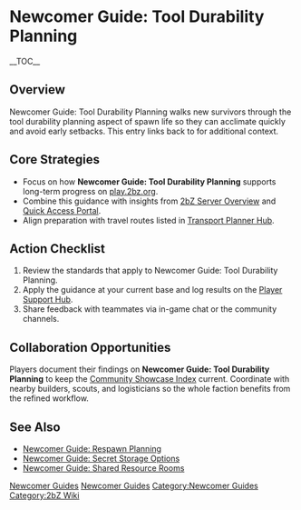 {{Short description|Newcomer Guide: Tool Durability Planning walks new survivors through the tool durability planning aspect of spawn life so they can acclimate quickly and avoid early setbacks}}
= Newcomer Guide: Tool Durability Planning =
{{2bZ Navbox}}
__TOC__

== Overview ==
Newcomer Guide: Tool Durability Planning walks new survivors through the tool durability
planning aspect of spawn life so they can acclimate quickly and avoid early setbacks. This
entry links back to [[Category:Newcomer Guides|Newcomer Guides]] for additional context.

== Core Strategies ==
* Focus on how '''Newcomer Guide: Tool Durability Planning''' supports long-term progress on [[play.2bz.org]].
* Combine this guidance with insights from [[2bZ Server Overview]] and [[Quick Access Portal]].
* Align preparation with travel routes listed in [[Transport Planner Hub]].

== Action Checklist ==
# Review the [[Category:Newcomer Guides|Newcomer Guides]] standards that apply to Newcomer Guide: Tool Durability Planning.
# Apply the guidance at your current base and log results on the [[Player Support Hub]].
# Share feedback with teammates via in-game chat or the community channels.

== Collaboration Opportunities ==
Players document their findings on '''Newcomer Guide: Tool Durability Planning''' to keep
the [[Community Showcase Index]] current. Coordinate with nearby builders, scouts, and
logisticians so the whole faction benefits from the refined workflow.

== See Also ==
* [[Newcomer Guide: Respawn Planning]]
* [[Newcomer Guide: Secret Storage Options]]
* [[Newcomer Guide: Shared Resource Rooms]]

[[Category:Newcomer Guides]]
[[Category:2bZ Wiki]]
